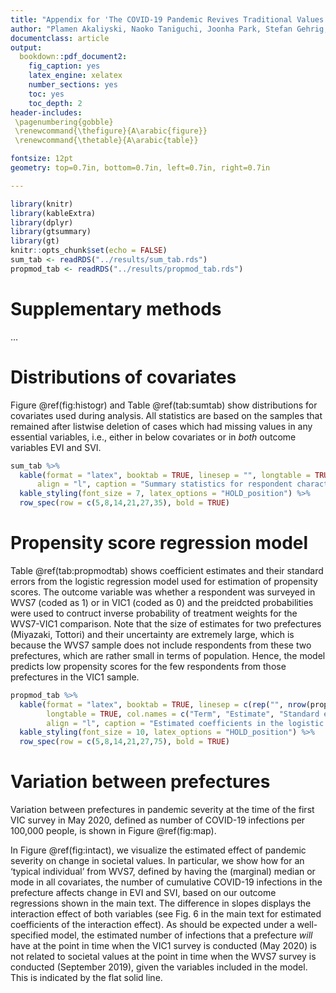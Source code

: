 ```yaml
---
title: "Appendix for 'The COVID-19 Pandemic Revives Traditional Values in Japan'"
author: "Plamen Akaliyski, Naoko Taniguchi, Joonha Park, Stefan Gehrig, Raül Tormos"
documentclass: article
output:
  bookdown::pdf_document2:
    fig_caption: yes
    latex_engine: xelatex
    number_sections: yes
    toc: yes
    toc_depth: 2
header-includes:
 \pagenumbering{gobble}
 \renewcommand{\thefigure}{A\arabic{figure}}
 \renewcommand{\thetable}{A\arabic{table}}

fontsize: 12pt
geometry: top=0.7in, bottom=0.7in, left=0.7in, right=0.7in

---
```


```r
library(knitr)
library(kableExtra)
library(dplyr)
library(gtsummary)
library(gt)
knitr::opts_chunk$set(echo = FALSE)
sum_tab <- readRDS("../results/sum_tab.rds")
propmod_tab <- readRDS("../results/propmod_tab.rds")
```

\pagebreak

# Supplementary methods

...

\pagebreak

# Distributions of covariates

Figure \@ref(fig:histogr) and Table \@ref(tab:sumtab) show distributions for covariates used during analysis. All statistics are based on the samples that remained after listwise deletion of cases which had missing values in any essential variables, i.e., either in below covariates or in *both* outcome variables EVI and SVI.

\begin{figure}
\centering
\includegraphics[width=14cm]{../results/p_balance.png}
\caption{Relative frequencies of characteristics in the WVS7 and VIC1 samples. Raw data prior to weighting is shown.}
\label{fig:histogr}
\end{figure}

\pagebreak

```r
sum_tab %>% 
  kable(format = "latex", booktab = TRUE, linesep = "", longtable = TRUE,
      align = "l", caption = "Summary statistics for respondent characteristics in WVS7, VIC1 and VIC2. Distribution for the weighted samples (propensity weights combined with post-stratification weights) for WVS7 and VIC1 are also presented. For some variables, we show results for the adult population from the Japanse census 2020 for comparison.") %>%
  kable_styling(font_size = 7, latex_options = "HOLD_position") %>% 
  row_spec(row = c(5,8,14,21,27,35), bold = TRUE)
```

\pagebreak

# Propensity score regression model

Table \@ref(tab:propmodtab) shows coefficient estimates and their standard errors from the logistic regression model used for estimation of propensity scores. The outcome variable was whether a respondent was surveyed in WVS7 (coded as 1) or in VIC1 (coded as 0) and the preidcted probabilities were used to contruct inverse probability of treatment weights for the WVS7-VIC1 comparison. Note that the size of estimates for two prefectures (Miyazaki, Tottori) and their uncertainty are extremely large, which is because the WVS7 sample does not include respondents from these two prefectures, which are rather small in terms of population. Hence, the model predicts low propensity scores for the few respondents from those prefectures in the VIC1 sample.


```r
propmod_tab %>% 
  kable(format = "latex", booktab = TRUE, linesep = c(rep("", nrow(propmod_tab)-8), "\\addlinespace"), 
        longtable = TRUE, col.names = c("Term", "Estimate", "Standard error"),
        align = "l", caption = "Estimated coefficients in the logistic regression model for propensity scores.") %>%
  kable_styling(font_size = 10, latex_options = "HOLD_position") %>% 
  row_spec(row = c(5,8,14,21,27,75), bold = TRUE)
```

\pagebreak

# Variation between prefectures

Variation between prefectures in pandemic severity at the time of the first VIC survey in May 2020, defined as number of COVID-19 infections per 100,000 people, is shown in Figure \@ref(fig:map).

\begin{figure}[H]
\centering
\includegraphics[width=15cm]{../results/p_map.png}
\caption{Cumulative COVID-19 infections in Japanese prefectures per 100,000 until initial VIC1 survey date (May 15, 2020).}
\label{fig:map}
\end{figure}

In Figure \@ref(fig:intact), we visualize the estimated effect of pandemic severity on change in societal values. In particular, we show how for an 'typical individual' from WVS7, defined by having the (marginal) median or mode in all covariates, the number of cumulative COVID-19 infections in the prefecture affects change in EVI and SVI, based on our outcome regressions shown in the main text. The difference in slopes displays the interaction effect of both variables (see Fig. 6 in the main text for estimated coefficients of the interaction effect). As should be expected under a well-specified model, the estimated number of infections that a prefecture *will* have at the point in time when the VIC1 survey is conducted (May 2020) is not related to societal values at the point in time when the WVS7 survey is conducted (September 2019), given the variables included in the model. This is indicated by the flat solid line.


\begin{figure}[H]
\centering
\includegraphics[width=14cm]{../results/p_predvalues.png}
\caption{Predicted values for a typical individual as a function of COVID-19 pandemic severity (cumulative infections in the prefecture per 100,000 until the VIC1 survey date) and survey time point. Pointwise 95\% confidence intervals are shown.}
\label{fig:intact}
\end{figure}